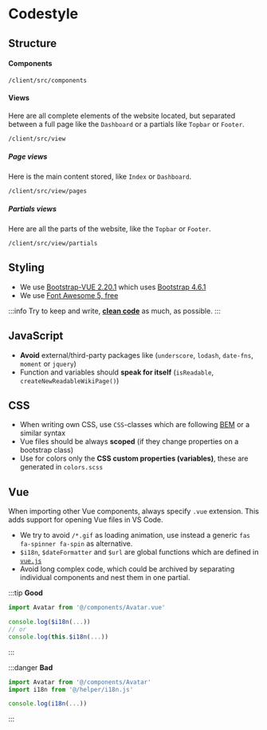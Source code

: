 # Codestyle

## Structure

#### Components
`/client/src/components`

#### Views
Here are all complete elements of the website located, but separated between a full page like the `Dashboard` or a partials like `Topbar` or `Footer`.

`/client/src/view`

##### Page views
Here is the main content stored, like `Index` or `Dashboard`.

`/client/src/view/pages`

##### Partials views
Here are all the parts of the website, like the `Topbar` or `Footer`.

`/client/src/view/partials`


## Styling

* We use [Bootstrap-VUE 2.20.1](https://bootstrap-vue.org/docs) which uses [Bootstrap 4.6.1](https://getbootstrap.com/docs/4.6/getting-started/introduction/)
* We use [Font Awesome 5, free](https://fontawesome.com/v5/search?m=free&s=solid%2Cbrands)


:::info
Try to keep and write, [**clean code**](https://gist.github.com/wojteklu/73c6914cc446146b8b533c0988cf8d29) as much, as possible.
:::

## JavaScript

* **Avoid** external/third-party packages like (`underscore`, `lodash`, `date-fns`, `moment` or `jquery`)
* Function and variables should **speak for itself** (`isReadable`, `createNewReadableWikiPage()`)

## CSS
* When writing own CSS, use `CSS`-classes which are following [BEM](http://getbem.com/naming/) or a similar syntax
* Vue files should be always **scoped** (if they change properties on a bootstrap class)
* Use for colors only the **CSS custom properties (variables)**, these are generated in `colors.scss`

## Vue
When importing other Vue components, always specify `.vue` extension. This adds support for opening Vue files in VS Code.

* We try to avoid `/*.gif` as loading animation, use instead a generic `fas fa-spinner fa-spin` as alternative.
* `$i18n`, `$dateFormatter` and `$url` are global functions which are defined in [`vue.js`](https://gitlab.com/foodsharing-dev/foodsharing/-/blob/master/client/src/vue.js)
* Avoid long complex code, which could be archived by separating individual components and nest them in one partial.


:::tip **Good**
```js
import Avatar from '@/components/Avatar.vue'

console.log($i18n(...))
// or
console.log(this.$i18n(...))
```
:::

:::danger **Bad**

 ```js
 import Avatar from '@/components/Avatar'
 import i18n from '@/helper/i18n.js'

 console.log(i18n(...))
 ```
:::
